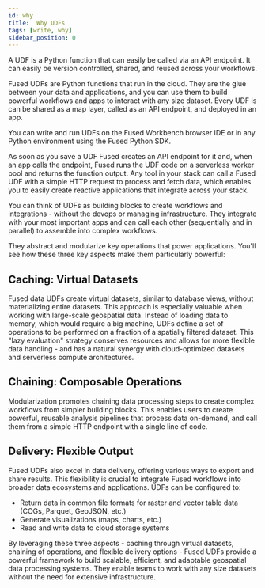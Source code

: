 ```yaml
---
id: why
title:  Why UDFs
tags: [write, why]
sidebar_position: 0
---
```


A UDF is a Python function that can easily be called via an API endpoint. It can easily be version controlled, shared, and reused across your workflows.


Fused UDFs are Python functions that run in the cloud. They are the glue between your data and applications, and you can use them to build powerful workflows and apps to interact with any size dataset. Every UDF is can be shared as a map layer, called as an API endpoint, and deployed in an app.



You can write and run UDFs on the Fused Workbench browser IDE or in any Python environment using the Fused Python SDK.

As soon as you save a UDF Fused creates an API endpoint for it and, when an app calls the endpoint, Fused runs the UDF code on a serverless worker pool and returns the function output. Any tool in your stack can call a Fused UDF with a simple HTTP request to process and fetch data, which enables you to easily create reactive applications that integrate across your stack.

You can think of UDFs as building blocks to create workflows and integrations - without the devops or managing infrastructure. They integrate with your most important apps and can call each other (sequentially and in parallel) to assemble into complex workflows.




They abstract and modularize key operations that power applications. You'll see how these three key aspects make them particularly powerful:

## Caching: Virtual Datasets

Fused data UDFs create virtual datasets, similar to database views, without materializing entire datasets. This approach is especially valuable when working with large-scale geospatial data. Instead of loading data to memory, which would require a big machine, UDFs define a set of operations to be performed on a fraction of a spatially filtered dataset. This "lazy evaluation" strategy conserves resources and allows for more flexible data handling - and has a natural synergy with cloud-optimized datasets and serverless compute architectures.

## Chaining: Composable Operations

Modularization promotes chaining data processing steps to create complex workflows from simpler building blocks. This enables users to create powerful, reusable analysis pipelines that process data on-demand, and call them from a simple HTTP endpoint with a single line of code.

## Delivery: Flexible Output
Fused UDFs also excel in data delivery, offering various ways to export and share results. This flexibility is crucial to integrate Fused workflows into broader data ecosystems and applications.
UDFs can be configured to:
- Return data in common file formats for raster and vector table data (COGs, Parquet, GeoJSON, etc.)
- Generate visualizations (maps, charts, etc.)
- Read and write data to cloud storage systems

By leveraging these three aspects - caching through virtual datasets, chaining of operations, and flexible delivery options - Fused UDFs provide a powerful framework to build scalable, efficient, and adaptable geospatial data processing systems. They enable teams to work with any size datasets without the need for extensive infrastructure.